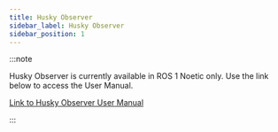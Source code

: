 ```yaml
---
title: Husky Observer
sidebar_label: Husky Observer
sidebar_position: 1
---
```


:::note

Husky Observer is currently available in ROS 1 Noetic only. Use the link below
to access the User Manual.

[Link to Husky Observer User Manual](/docs_versioned_docs/version-ros1noetic/robots/solutions/husky_observer/user_manual_husky_observer.mdx)

:::
